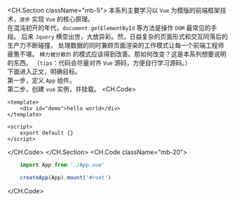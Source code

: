 <CH.Section className="mb-5">
本系列主要学习以 `Vue` 为模版的前端框架技术，`逐步` 实现 `Vue` 的核心原理。
<br/>
在混沌初开的年代，`document.getElementById` 等方法是操作 `DOM` 最常见的手段。
后来 `Jquery` 横空出世，大放异彩。然，日益复杂的页面形式和交互同落后的生产力不断碰撞，
处理数据的同时兼顾页面渲染的工作模式让每一个前端工程师疲惫不堪。
`精力被分散的` 的模式应该得到改善。那如何改变？这是本系列想要说明的东西。 
（`tips`：代码会尽量对齐 `Vue` 源码，方便自行学习源码。）
<br />
下面进入正文，明确目标。  
第一步，定义 `App` 组件。    
第二步，创建 `vue` 实例，并挂载。
<CH.Code>
```vue App.vue
<template>
	<div id="demo">hello world</div>
</template>

<script>
	export default {}
</script>
```
</CH.Code>
</CH.Section>
<CH.Code className="mb-20">
```js main.js
	import App from './App.vue'

	createApp(App).mount('#root')
```
</CH.Code>

